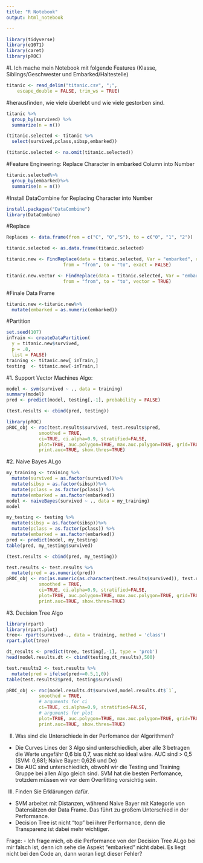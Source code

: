 ```yaml
---
title: "R Notebook"
output: html_notebook

---
```

```r
library(tidyverse)
library(e1071)
library(caret)
library(pROC)
```

#I. Ich mache mein Notebook mit folgende Features (Klasse, Siblings/Geschwester und Embarked/Haltestelle)

```r
titanic <- read_delim("titanic.csv", ";", 
    escape_double = FALSE, trim_ws = TRUE)
```
#herausfinden, wie viele überlebt und wie viele gestorben sind. 

```r
titanic %>%
  group_by(survived) %>%
  summarize(n = n())
```
```r
(titanic.selected <- titanic %>%
  select(survived,pclass,sibsp,embarked))
```
```r
(titanic.selected <- na.omit(titanic.selected))
```
#Feature Engineering: Replace Character in embarked Column into Number

```r
titanic.selected%>%
  group_by(embarked)%>%
  summarise(n = n())
```
#Install DataCombine for Replacing Character into Number

```r
install.packages("DataCombine")
library(DataCombine)
```


#Replace 
```r
Replaces <- data.frame(from = c("C", "Q","S"), to = c("0", "1", "2"))
```

```r
titanic.selected <- as.data.frame(titanic.selected)

titanic.new <- FindReplace(data = titanic.selected, Var = "embarked", replaceData = Replaces,
                     from = "from", to = "to", exact = FALSE)
```

```r
titanic.new.vector <- FindReplace(data = titanic.selected, Var = "embarked", replaceData = Replaces,
                     from = "from", to = "to", vector = TRUE)
```

#Finale Data Frame

```r
titanic.new <-titanic.new%>%
  mutate(embarked = as.numeric(embarked))
```

#Partition

```r
set.seed(107)
inTrain <- createDataPartition(
  y = titanic.new$survived,
  p = .8,
  list = FALSE)
training <- titanic.new[ inTrain,]
testing  <- titanic.new[-inTrain,]
```

#1. Support Vector Machines Algo:

```r
model <- svm(survived ~ ., data = training)
summary(model)
pred <- predict(model, testing[,-1], probability = FALSE)
```

```r
(test.results <- cbind(pred, testing))
```


```r
library(pROC)
pROC_obj <- roc(test.results$survived, test.results$pred,
            smoothed = TRUE,
            ci=TRUE, ci.alpha=0.9, stratified=FALSE,
            plot=TRUE, auc.polygon=TRUE, max.auc.polygon=TRUE, grid=TRUE,
            print.auc=TRUE, show.thres=TRUE)
```

#2. Naive Bayes ALgo

```r
my_training <- training %>%
  mutate(survived = as.factor(survived))%>%
  mutate(sibsp = as.factor(sibsp))%>%
  mutate(pclass = as.factor(pclass)) %>%
  mutate(embarked = as.factor(embarked))
model <- naiveBayes(survived ~ ., data = my_training)
model
```

```r
my_testing <- testing %>%
  mutate(sibsp = as.factor(sibsp))%>%
  mutate(pclass = as.factor(pclass)) %>%
  mutate(embarked = as.factor(embarked))
pred <- predict(model, my_testing)
table(pred, my_testing$survived)
```


```r
(test.results <- cbind(pred, my_testing))
```

```r
test.results <- test.results %>%
  mutate(pred = as.numeric(pred))
pROC_obj <- roc(as.numeric(as.character(test.results$survived)), test.results$pred,
            smoothed = TRUE,
            ci=TRUE, ci.alpha=0.9, stratified=FALSE,
            plot=TRUE, auc.polygon=TRUE, max.auc.polygon=TRUE, grid=TRUE,
            print.auc=TRUE, show.thres=TRUE)

```

#3. Decision Tree Algo

```r
library(rpart)
library(rpart.plot)
tree<- rpart(survived~., data = training, method = 'class')
rpart.plot(tree)
```


```r
dt_results <- predict(tree, testing[,-1], type = 'prob')
head(model.results.dt <- cbind(testing,dt_results),500)
```
```r
test.results2 <- test.results %>%
  mutate(pred = ifelse(pred>=0.5,1,0))
table(test.results2$pred, testing$survived)
```


```r
pROC_obj <- roc(model.results.dt$survived,model.results.dt$`1`,
            smoothed = TRUE,
            # arguments for ci
            ci=TRUE, ci.alpha=0.9, stratified=FALSE,
            # arguments for plot
            plot=TRUE, auc.polygon=TRUE, max.auc.polygon=TRUE, grid=TRUE,
            print.auc=TRUE, show.thres=TRUE)
```
II. Was sind die Unterschiede in der Perfomance der Algorithmen?
- Die Curves Lines der 3 Algo sind unterschiedlich, aber alle 3 betragen die Werte ungefähr 0,6 bis 0,7, was nicht so ideal wäre. AUC sind > 0,5 (SVM: 0,681; Naive Bayer: 0,626 und De)
- Die AUC sind unterschiedlich, obwohl wir die Testing und Training Gruppe bei allen Algo gleich sind. SVM hat die besten Perfomance, trotzdem müssen wir vor dem Overfitting vorsichtig sein.

III. Finden Sie Erklärungen dafür.
- SVM arbeitet mit Distanzen, während Naive Bayer mit Kategorie von Datensätzen der Data Frame. Das führt zu großem Unterschied in der Performance.
- Decision Tree ist nicht "top" bei ihrer Performance, denn die Transparenz ist dabei mehr wichtiger.

Frage:
- Ich frage mich, ob die Performance von der Decision Tree ALgo bei mir falsch ist, denn ich sehe die Aspekt "embarked" nicht dabei. Es liegt nicht bei den Code an, dann woran liegt dieser Fehler?